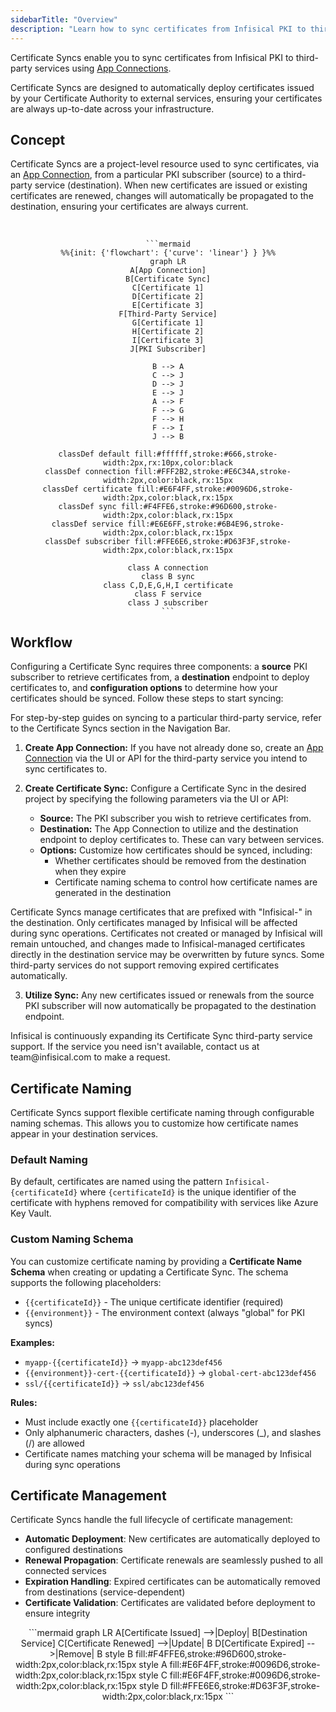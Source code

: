 ```yaml
---
sidebarTitle: "Overview"
description: "Learn how to sync certificates from Infisical PKI to third-party services."
---
```


Certificate Syncs enable you to sync certificates from Infisical PKI to third-party services using [App Connections](/integrations/app-connections/overview).

<Note>
    Certificate Syncs are designed to automatically deploy certificates issued by your Certificate Authority to external services, ensuring your certificates are always up-to-date across your infrastructure.
</Note>

## Concept

Certificate Syncs are a project-level resource used to sync certificates, via an [App Connection](/integrations/app-connections/overview), from a particular PKI subscriber (source)
to a third-party service (destination). When new certificates are issued or existing certificates are renewed, changes will automatically be propagated to the destination, ensuring
your certificates are always current.

<br />

<div align="center">

    ```mermaid
    %%{init: {'flowchart': {'curve': 'linear'} } }%%
    graph LR
    A[App Connection]
    B[Certificate Sync]
    C[Certificate 1]
    D[Certificate 2]
    E[Certificate 3]
    F[Third-Party Service]
    G[Certificate 1]
    H[Certificate 2]
    I[Certificate 3]
    J[PKI Subscriber]

    B --> A
    C --> J
    D --> J
    E --> J
    A --> F
    F --> G
    F --> H
    F --> I
    J --> B

    classDef default fill:#ffffff,stroke:#666,stroke-width:2px,rx:10px,color:black
    classDef connection fill:#FFF2B2,stroke:#E6C34A,stroke-width:2px,color:black,rx:15px
    classDef certificate fill:#E6F4FF,stroke:#0096D6,stroke-width:2px,color:black,rx:15px
    classDef sync fill:#F4FFE6,stroke:#96D600,stroke-width:2px,color:black,rx:15px
    classDef service fill:#E6E6FF,stroke:#6B4E96,stroke-width:2px,color:black,rx:15px
    classDef subscriber fill:#FFE6E6,stroke:#D63F3F,stroke-width:2px,color:black,rx:15px

    class A connection
    class B sync
    class C,D,E,G,H,I certificate
    class F service
    class J subscriber
    ```

</div>

## Workflow

Configuring a Certificate Sync requires three components: a <strong>source</strong> PKI subscriber to retrieve certificates from,
a <strong>destination</strong> endpoint to deploy certificates to, and <strong>configuration options</strong> to determine how your certificates
should be synced. Follow these steps to start syncing:

<Note>
    For step-by-step guides on syncing to a particular third-party service, refer to the Certificate Syncs section in the Navigation Bar.
</Note>

1. <strong>Create App Connection:</strong> If you have not already done so, create an [App Connection](/integrations/app-connections/overview)
via the UI or API for the third-party service you intend to sync certificates to.

2. <strong>Create Certificate Sync:</strong> Configure a Certificate Sync in the desired project by specifying the following parameters via the UI or API:
    - <strong>Source:</strong> The PKI subscriber you wish to retrieve certificates from.
    - <strong>Destination:</strong> The App Connection to utilize and the destination endpoint to deploy certificates to. These can vary between services.
    - <strong>Options:</strong> Customize how certificates should be synced, including:
      - Whether certificates should be removed from the destination when they expire
      - Certificate naming schema to control how certificate names are generated in the destination

<Note>
    Certificate Syncs manage certificates that are prefixed with "Infisical-" in the destination. Only
    certificates managed by Infisical will be affected during sync operations. Certificates not created or
    managed by Infisical will remain untouched, and changes made to Infisical-managed certificates directly
    in the destination service may be overwritten by future syncs.
</Note>

<Info>
    Some third-party services do not support removing expired certificates automatically.
</Info>

3. <strong>Utilize Sync:</strong> Any new certificates issued or renewals from the source PKI subscriber will now automatically be propagated to the destination endpoint.

<Note>
    Infisical is continuously expanding its Certificate Sync third-party service support. If the service you need isn't available,
    contact us at team@infisical.com to make a request.
</Note>

## Certificate Naming

Certificate Syncs support flexible certificate naming through configurable naming schemas. This allows you to customize how certificate names appear in your destination services.

### Default Naming

By default, certificates are named using the pattern `Infisical-{certificateId}` where `{certificateId}` is the unique identifier of the certificate with hyphens removed for compatibility with services like Azure Key Vault.

### Custom Naming Schema

You can customize certificate naming by providing a **Certificate Name Schema** when creating or updating a Certificate Sync. The schema supports the following placeholders:

- `{{certificateId}}` - The unique certificate identifier (required)
- `{{environment}}` - The environment context (always "global" for PKI syncs)

**Examples:**
- `myapp-{{certificateId}}` → `myapp-abc123def456`
- `{{environment}}-cert-{{certificateId}}` → `global-cert-abc123def456`
- `ssl/{{certificateId}}` → `ssl/abc123def456`

**Rules:**
- Must include exactly one `{{certificateId}}` placeholder
- Only alphanumeric characters, dashes (-), underscores (_), and slashes (/) are allowed
- Certificate names matching your schema will be managed by Infisical during sync operations

## Certificate Management

Certificate Syncs handle the full lifecycle of certificate management:

- **Automatic Deployment**: New certificates are automatically deployed to configured destinations
- **Renewal Propagation**: Certificate renewals are seamlessly pushed to all connected services
- **Expiration Handling**: Expired certificates can be automatically removed from destinations (service-dependent)
- **Certificate Validation**: Certificates are validated before deployment to ensure integrity

<div align="center">
    ```mermaid
    graph LR
      A[Certificate Issued] -->|Deploy| B[Destination Service]
      C[Certificate Renewed] -->|Update| B
      D[Certificate Expired] -->|Remove| B
      style B fill:#F4FFE6,stroke:#96D600,stroke-width:2px,color:black,rx:15px
      style A fill:#E6F4FF,stroke:#0096D6,stroke-width:2px,color:black,rx:15px
      style C fill:#E6F4FF,stroke:#0096D6,stroke-width:2px,color:black,rx:15px
      style D fill:#FFE6E6,stroke:#D63F3F,stroke-width:2px,color:black,rx:15px
    ```
</div>